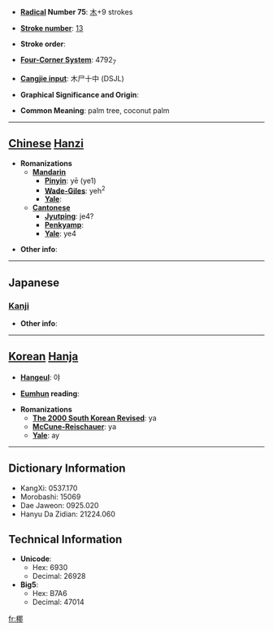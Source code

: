 * '''[[Wiktionary:Chinese radical index| Radical]] Number 75''': [[Wiktionary:Chinese radical index 木|木]]+9 strokes

* '''[[Wiktionary:Chinese total strokes index|Stroke number]]''': [[Wiktionary:Chinese total strokes index 13|13]]

* '''Stroke order''': 

* '''[[Wiktionary:Chinese four corner index|Four-Corner System]]''': 4792<sub>7</sub>

* '''[[Wiktionary:Chinese Cangjie index|Cangjie input]]''': 木尸十中 (DSJL)

* '''Graphical Significance and Origin''': 

* '''Common Meaning''': palm tree, coconut palm

----

== [[Chinese]] [[Hanzi]] ==

* '''Romanizations'''
** '''[[Mandarin]]'''
*** '''[[Pinyin]]''': yē (ye1)
*** '''[[Wade-Giles]]''': yeh<sup>2</sup>
*** '''[[Yale]]''': 
** '''[[Cantonese]]'''
*** '''[[Jyutping]]''': je4?
*** '''[[Penkyamp]]''': 
*** '''[[Yale]]''': ye4

* '''Other info''': 

----

==Japanese==
===[[Kanji]]===
{{kanji|on readings=[[や]] (ya)|kun readings=[[やし]] (yashi)}}

* '''Other info''':  

----

== [[Korean]] [[Hanja]] ==

* '''[[Hangeul]]''': 야

* '''[[Eumhun]] reading''': 

* '''Romanizations'''
** '''[[The 2000 South Korean Revised Romanization|The 2000 South Korean Revised]]''': ya
** '''[[McCune-Reischauer]]''': ya
** '''[[Yale]]''': ay

----

== Dictionary Information ==

* KangXi: 0537.170
* Morobashi: 15069
* Dae Jaweon: 0925.020
* Hanyu Da Zidian: 21224.060

== Technical Information ==

* '''Unicode''':
** Hex: 6930
** Decimal: 26928
* '''Big5''':
** Hex: B7A6
** Decimal: 47014

[[fr:椰]]